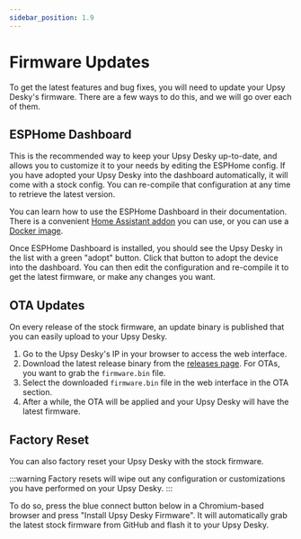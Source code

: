 ```yaml
---
sidebar_position: 1.9
---
```


# Firmware Updates

To get the latest features and bug fixes, you will need to update your Upsy Desky's firmware. There are a few ways to do this, and we will go over each of them.

## ESPHome Dashboard

This is the recommended way to keep your Upsy Desky up-to-date, and allows you to customize it to your needs by editing the ESPHome config. If you have adopted your Upsy Desky into the dashboard automatically, it will come with a stock config. You can re-compile that configuration at any time to retrieve the latest version.

You can learn how to use the ESPHome Dashboard in their documentation. There is a convenient [Home Assistant addon](https://esphome.io/guides/getting_started_hassio.html) you can use, or you can use a [Docker image](https://esphome.io/guides/getting_started_command_line.html).

Once ESPHome Dashboard is installed, you should see the Upsy Desky in the list with a green "adopt" button. Click that button to adopt the device into the dashboard. You can then edit the configuration and re-compile it to get the latest firmware, or make any changes you want.

## OTA Updates

On every release of the stock firmware, an update binary is published that you can easily upload to your Upsy Desky.

1. Go to the Upsy Desky's IP in your browser to access the web interface.
2. Download the latest release binary from the [releases page](https://github.com/tjhorner/upsy-desky/releases/latest). For OTAs, you want to grab the `firmware.bin` file.
3. Select the downloaded `firmware.bin` file in the web interface in the OTA section.
4. After a while, the OTA will be applied and your Upsy Desky will have the latest firmware.

## Factory Reset

You can also factory reset your Upsy Desky with the stock firmware.

:::warning
Factory resets will wipe out any configuration or customizations you have performed on your Upsy Desky.
:::

To do so, press the blue connect button below in a Chromium-based browser and press "Install Upsy Desky Firmware". It will automatically grab the latest stock firmware from GitHub and flash it to your Upsy Desky.


<EspInstallButton />